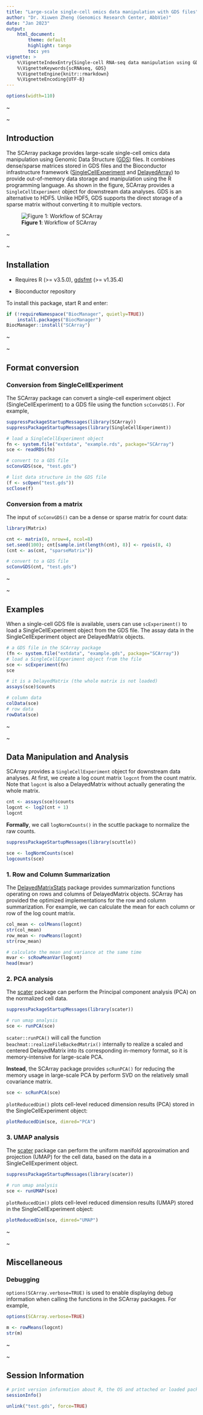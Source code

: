 ```yaml
---
title: "Large-scale single-cell omics data manipulation with GDS files"
author: "Dr. Xiuwen Zheng (Genomics Research Center, AbbVie)"
date: "Jan 2023"
output:
    html_document:
        theme: default
        highlight: tango
        toc: yes
vignette: >
    %\VignetteIndexEntry{Single-cell RNA-seq data manipulation using GDS files}
    %\VignetteKeywords{scRNAseq, GDS}
    %\VignetteEngine{knitr::rmarkdown}
    %\VignetteEncoding{UTF-8}
---
```


```r
options(width=110)
```

~

~

## Introduction

The SCArray package provides large-scale single-cell omics data manipulation
using Genomic Data Structure
([GDS](http://www.bioconductor.org/packages/gdsfmt)) files. It combines
dense/sparse matrices stored in GDS files and the Bioconductor infrastructure
framework
([SingleCellExperiment](http://www.bioconductor.org/packages/SingleCellExperiment)
and [DelayedArray](http://www.bioconductor.org/packages/DelayedArray)) to
provide out-of-memory data storage and manipulation using the R programming
language. As shown in the figure, SCArray provides a `SingleCellExperiment`
object for downstream data analyses. GDS is an alternative to HDF5.
Unlike HDF5, GDS supports the direct storage of a sparse matrix without
converting it to multiple vectors.

![**Figure 1**: Workflow of SCArray](scarray_fig.svg)

~

~

## Installation

* Requires R (>= v3.5.0),
[gdsfmt](http://www.bioconductor.org/packages/gdsfmt) (>= v1.35.4)

* Bioconductor repository

To install this package, start R and enter:
```R
if (!requireNamespace("BiocManager", quietly=TRUE))
    install.packages("BiocManager")
BiocManager::install("SCArray")
```

~

~

## Format conversion

### Conversion from SingleCellExperiment

The SCArray package can convert a single-cell experiment object
(SingleCellExperiment) to a GDS file using the function `scConvGDS()`.
For example,

```r
suppressPackageStartupMessages(library(SCArray))
suppressPackageStartupMessages(library(SingleCellExperiment))

# load a SingleCellExperiment object
fn <- system.file("extdata", "example.rds", package="SCArray")
sce <- readRDS(fn)

# convert to a GDS file
scConvGDS(sce, "test.gds")

# list data structure in the GDS file
(f <- scOpen("test.gds"))
scClose(f)
```

### Conversion from a matrix

The input of `scConvGDS()` can be a dense or sparse matrix for count data:

```r
library(Matrix)

cnt <- matrix(0, nrow=4, ncol=8)
set.seed(100); cnt[sample.int(length(cnt), 8)] <- rpois(8, 4)
(cnt <- as(cnt, "sparseMatrix"))

# convert to a GDS file
scConvGDS(cnt, "test.gds")
```

~

~

## Examples

When a single-cell GDS file is available, users can use `scExperiment()` to
load a SingleCellExperiment object from the GDS file. The assay data in the
SingleCellExperiment object are DelayedMatrix objects.

```r
# a GDS file in the SCArray package
(fn <- system.file("extdata", "example.gds", package="SCArray"))
# load a SingleCellExperiment object from the file
sce <- scExperiment(fn)
sce

# it is a DelayedMatrix (the whole matrix is not loaded)
assays(sce)$counts

# column data
colData(sce)
# row data
rowData(sce)
```

~

~

## Data Manipulation and Analysis

SCArray provides a `SingleCellExperiment` object for downstream data analyses.
At first, we create a log count matrix `logcnt` from the count matrix.
Note that `logcnt` is also a DelayedMatrix without actually generating the
whole matrix.
```r
cnt <- assays(sce)$counts
logcnt <- log2(cnt + 1)
logcnt
```
**Formally**, we call `logNormCounts()` in the scuttle package to normalize the raw counts.

```r
suppressPackageStartupMessages(library(scuttle))

sce <- logNormCounts(sce)
logcounts(sce)
```


### 1. Row and Column Summarization

The [DelayedMatrixStats](http://www.bioconductor.org/packages/DelayedMatrixStats) package provides summarization functions operating on rows and columns of DelayedMatrix objects. SCArray has provided the optimized implementations for the row and column summarization. For example, we can calculate the mean for each column or row of the log count matrix.

```r
col_mean <- colMeans(logcnt)
str(col_mean)
row_mean <- rowMeans(logcnt)
str(row_mean)

# calculate the mean and variance at the same time
mvar <- scRowMeanVar(logcnt)
head(mvar)
```

### 2. PCA analysis

The [scater](http://www.bioconductor.org/packages/scater) package can perform the Principal component analysis (PCA) on the normalized cell data.

```r
suppressPackageStartupMessages(library(scater))

# run umap analysis
sce <- runPCA(sce)
```
`scater::runPCA()` will call the function `beachmat::realizeFileBackedMatrix()` internally to realize a scaled and centered DelayedMatrix into its corresponding in-memory format, so it is memory-intensive for large-scale PCA.

**Instead**, the SCArray package provides `scRunPCA()` for reducing the memory usage in large-scale PCA by perform SVD on the relatively small covariance matrix.

```r
sce <- scRunPCA(sce)
```

`plotReducedDim()` plots cell-level reduced dimension results (PCA) stored
in the SingleCellExperiment object:

```r
plotReducedDim(sce, dimred="PCA")
```

### 3. UMAP analysis

The [scater](http://www.bioconductor.org/packages/scater) package can perform the uniform manifold approximation and projection (UMAP) for the cell data, based on the data in a SingleCellExperiment object.

```r
suppressPackageStartupMessages(library(scater))

# run umap analysis
sce <- runUMAP(sce)
```

`plotReducedDim()` plots cell-level reduced dimension results (UMAP) stored
in the SingleCellExperiment object:

```r
plotReducedDim(sce, dimred="UMAP")
```

~

~

## Miscellaneous

### Debugging

`options(SCArray.verbose=TRUE)` is used to enable displaying debug information when calling the functions in the SCArray packages. For example,

```r
options(SCArray.verbose=TRUE)

m <- rowMeans(logcnt)
str(m)
```

~

~

## Session Information

```r
# print version information about R, the OS and attached or loaded packages
sessionInfo()
```

```r
unlink("test.gds", force=TRUE)
```
